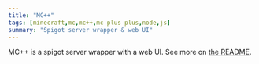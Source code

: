 ```yaml
---
title: "MC++"
tags: [minecraft,mc,mc++,mc plus plus,node,js]
summary: "Spigot server wrapper & web UI"
---
```


MC++ is a spigot server wrapper with a web UI. See more on [the README](https://github.com/realprogrammer5000/mc-plus-plus).
